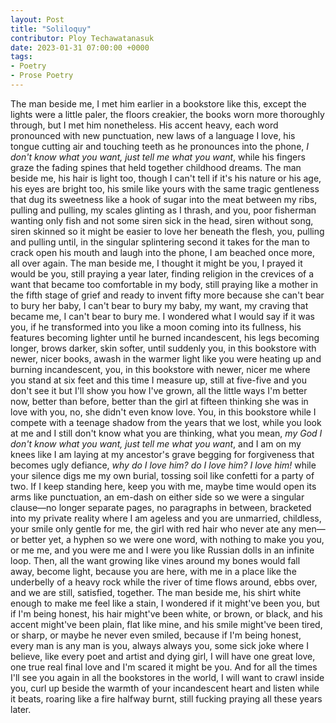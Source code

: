 ---
layout: Post
title: "Soliloquy"
contributor: Ploy Techawatanasuk
date: 2023-01-31 07:00:00 +0000
tags: 
- Poetry
- Prose Poetry
---
The man beside me, I met him earlier in a bookstore like this, except the lights were a little paler, the floors creakier, the books worn more thoroughly through, but I met him nonetheless. His accent heavy, each word pronounced with new punctuation, new laws of a language I love, his tongue cutting air and touching teeth as he pronounces into the phone, <em>I don't know what you want, just tell me what you want</em>, while his fingers graze the fading spines that held together childhood dreams. The man beside me, his hair is light too, though I can't tell if it's his nature or his age, his eyes are bright too, his smile like yours with the same tragic gentleness that dug its sweetness like a hook of sugar into the meat between my ribs, pulling and pulling, my scales glinting as I thrash, and you, poor fisherman wanting only fish and not some siren sick in the head, siren without song, siren skinned so it might be easier to love her beneath the flesh, you, pulling and pulling until, in the singular splintering second it takes for the man to crack open his mouth and laugh into the phone, I am beached once more, all over again. The man beside me, I thought it might be you, I prayed it would be you, still praying a year later, finding religion in the crevices of a want that became too comfortable in my body, still praying like a mother in the fifth stage of grief and ready to invent fifty more because she can't bear to bury her baby, I can't bear to bury my baby, my want, my craving that became me, I can't bear to bury me. I wondered what I would say if it was you, if he transformed into you like a moon coming into its fullness, his features becoming lighter until he burned incandescent, his legs becoming longer, brows darker, skin softer, until suddenly you, in this bookstore with newer, nicer books, awash in the warmer light like you were heating up and burning incandescent, you, in this bookstore with newer, nicer me where you stand at six feet and this time I measure up, still at five-five and you don't see it but I'll show you how I've grown, all the little ways I'm better now, better than before, better than the girl at fifteen thinking she was in love with you, no, she didn't even know love. You, in this bookstore while I compete with a teenage shadow from the years that we lost, while you look at me and I still don't know what you are thinking, what you mean, <em>my God I don't know what you want, just tell me what you want</em>, and I am on my knees like I am laying at my ancestor's grave begging for forgiveness that becomes ugly defiance, <em>why do I love him? do I love him? I love him!</em> while your silence digs me my own burial, tossing soil like confetti for a party of two. If I keep standing here, keep you with me, maybe time would open its arms like punctuation, an em-dash on either side so we were a singular clause—no longer separate pages, no paragraphs in between, bracketed into my private reality where I am ageless and you are unmarried, childless, your smile only gentle for me, the girl with red hair who never ate any men—or better yet, a hyphen so we were one word, with nothing to make you you, or me me, and you were me and I were you like Russian dolls in an infinite loop. Then, all the want growing like vines around my bones would fall away, become light, because you are here, with me in a place like the underbelly of a heavy rock while the river of time flows around, ebbs over, and we are still, satisfied, together. The man beside me, his shirt white enough to make me feel like a stain, I wondered if it might've been you, but if I'm being honest, his hair might've been white, or brown, or black, and his accent might've been plain, flat like mine, and his smile might've been tired, or sharp, or maybe he never even smiled, because if I'm being honest, every man is any man is you, always always you, some sick joke where I believe, like every poet and artist and dying girl, I will have one great love, one true real final love and I'm scared it might be you. And for all the times I'll see you again in all the bookstores in the world, I will want to crawl inside you, curl up beside the warmth of your incandescent heart and listen while it beats, roaring like a fire halfway burnt, still fucking praying all these years later.